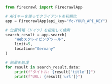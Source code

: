 ```python Python
from firecrawl import FirecrawlApp

# APIキーを使ってクライアントを初期化
app = FirecrawlApp(api_key="fc-YOUR_API_KEY")

# 位置情報（ドイツ）を指定して検索
search_result = app.search(
    "Webスクレイピングツール",
    limit=5,
    location="Germany"
)

# 結果を処理
for result in search_result.data:
    print(f"タイトル: {result['title']}")
    print(f"URL: {result['url']}") 
```
